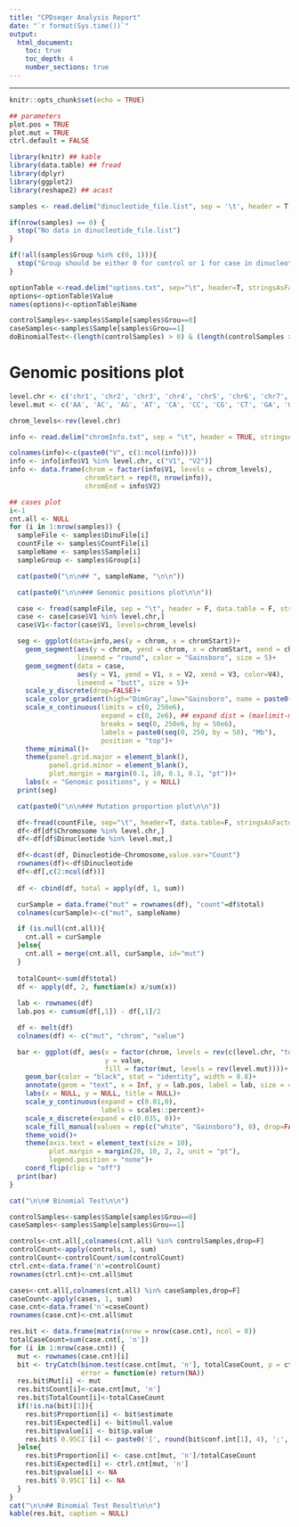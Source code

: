 ---
title: "CPDseqer Analysis Report"
date: "`r format(Sys.time())`"
output: 
  html_document:
    toc: true
    toc_depth: 4
    number_sections: true
---

<style type="text/css">
.main-container {
  max-width: 90%;
  margin-left: auto;
  margin-right: auto;
}
</style>
---

```{r setup, include=FALSE}
knitr::opts_chunk$set(echo = TRUE)
```

```{r init, include=FALSE}
## parameters
plot.pos = TRUE
plot.mut = TRUE
ctrl.default = FALSE

library(knitr) ## kable
library(data.table) ## fread
library(dplyr)
library(ggplot2)
library(reshape2) ## acast

samples <- read.delim("dinucleotide_file.list", sep = '\t', header = T, stringsAsFactors = F)

if(nrow(samples) == 0) {
  stop("No data in dinucleotide_file.list")
}

if(!all(samples$Group %in% c(0, 1))){
  stop("Group should be either 0 for control or 1 for case in dinucleotide_file.list")
}

optionTable <-read.delim("options.txt", sep="\t", header=T, stringsAsFactors = F)
options<-optionTable$Value
names(options)<-optionTable$Name

controlSamples<-samples$Sample[samples$Grou==0]
caseSamples<-samples$Sample[samples$Grou==1]
doBinomialTest<-(length(controlSamples) > 0) & (length(controlSamples > 0))

```

# Genomic positions plot

```{r genomic, echo=FALSE, results='asis'}

level.chr <- c('chr1', 'chr2', 'chr3', 'chr4', 'chr5', 'chr6', 'chr7', 'chr8', 'chr9', 'chr10', 'chr11', 'chr12', 'chr13', 'chr14', 'chr15', 'chr16', 'chr17', 'chr18', 'chr19', 'chr20', 'chr21', 'chr22', 'chrX', 'chrY')
level.mut <- c('AA', 'AC', 'AG', 'AT', 'CA', 'CC', 'CG', 'CT', 'GA', 'GC', 'GG', 'GT', 'TA', 'TC', 'TG', 'TT')

chrom_levels<-rev(level.chr)

info <- read.delim("chromInfo.txt", sep = "\t", header = TRUE, stringsAsFactors = F)

colnames(info)<-c(paste0("V", c(1:ncol(info))))
info <- info[info$V1 %in% level.chr, c("V1", "V2")]
info <- data.frame(chrom = factor(info$V1, levels = chrom_levels),
                   chromStart = rep(0, nrow(info)),
                   chromEnd = info$V2)

## cases plot
i<-1
cnt.all <- NULL
for (i in 1:nrow(samples)) {
  sampleFile <- samples$DinuFile[i]
  countFile <- samples$CountFile[i]
  sampleName <- samples$Sample[i]
  sampleGroup <- samples$Group[i]

  cat(paste0("\n\n## ", sampleName, "\n\n"))

  cat(paste0("\n\n### Genomic positions plot\n\n"))

  case <- fread(sampleFile, sep = "\t", header = F, data.table = F, stringsAsFactors = F)
  case <- case[case$V1 %in% level.chr,]
  case$V1<-factor(case$V1, levels=chrom_levels)

  seg <- ggplot(data=info,aes(y = chrom, x = chromStart))+
    geom_segment(aes(y = chrom, yend = chrom, x = chromStart, xend = chromEnd),
                 lineend = "round", color = "Gainsboro", size = 5)+
    geom_segment(data = case,
                 aes(y = V1, yend = V1, x = V2, xend = V3, color=V4),
                 lineend = "butt", size = 5)+
    scale_y_discrete(drop=FALSE)+
    scale_color_gradient(high="DimGray",low="Gainsboro", name = paste0("Count per ", as.numeric(options["block"]) / 1000, " KB")) +
    scale_x_continuous(limits = c(0, 250e6),
                       expand = c(0, 2e6), ## expand dist = (maxlimit-minlimit)*a + b
                       breaks = seq(0, 250e6, by = 50e6),
                       labels = paste0(seq(0, 250, by = 50), "Mb"),
                       position = "top")+
    theme_minimal()+
    theme(panel.grid.major = element_blank(),
          panel.grid.minor = element_blank(),
          plot.margin = margin(0.1, 10, 0.1, 0.1, "pt"))+
    labs(x = "Genomic positions", y = NULL)
  print(seg)

  cat(paste0("\n\n### Mutation proportion plot\n\n"))

  df<-fread(countFile, sep="\t", header=T, data.table=F, stringsAsFactors = F)
  df<-df[df$Chromosome %in% level.chr,]
  df<-df[df$Dinucleotide %in% level.mut,]

  df<-dcast(df, Dinucleotide~Chromosome,value.var="Count")
  rownames(df)<-df$Dinucleotide
  df<-df[,c(2:ncol(df))]
  
  df <- cbind(df, total = apply(df, 1, sum))

  curSample = data.frame("mut" = rownames(df), "count"=df$total)
  colnames(curSample)<-c("mut", sampleName)

  if (is.null(cnt.all)){
    cnt.all = curSample
  }else{
    cnt.all = merge(cnt.all, curSample, id="mut")
  }
  
  totalCount<-sum(df$total)
  df <- apply(df, 2, function(x) x/sum(x))
  
  lab <- rownames(df)
  lab.pos <- cumsum(df[,1]) - df[,1]/2

  df <- melt(df)
  colnames(df) <- c("mut", "chrom", "value")

  bar <- ggplot(df, aes(x = factor(chrom, levels = rev(c(level.chr, "total"))),
                        y = value,
                        fill = factor(mut, levels = rev(level.mut))))+
    geom_bar(color = "black", stat = "identity", width = 0.8)+
    annotate(geom = "text", x = Inf, y = lab.pos, label = lab, size = 4) +
    labs(x = NULL, y = NULL, title = NULL)+
    scale_y_continuous(expand = c(0.01,0),
                       labels = scales::percent)+
    scale_x_discrete(expand = c(0.035, 0))+
    scale_fill_manual(values = rep(c("white", "Gainsboro"), 8), drop=FALSE)+
    theme_void()+
    theme(axis.text = element_text(size = 10),
          plot.margin = margin(20, 10, 2, 2, unit = "pt"),
          legend.position = "none")+
    coord_flip(clip = "off")
  print(bar)
}
```

```{r binomial, echo=FALSE, results='asis', eval=doBinomialTest}

cat("\n\n# Binomial Test\n\n")

controlSamples<-samples$Sample[samples$Grou==0]
caseSamples<-samples$Sample[samples$Grou==1]

controls<-cnt.all[,colnames(cnt.all) %in% controlSamples,drop=F]
controlCount<-apply(controls, 1, sum)
controlCount<-controlCount/sum(controlCount)
ctrl.cnt<-data.frame('n'=controlCount)
rownames(ctrl.cnt)<-cnt.all$mut

cases<-cnt.all[,colnames(cnt.all) %in% caseSamples,drop=F]
caseCount<-apply(cases, 1, sum)
case.cnt<-data.frame('n'=caseCount)
rownames(case.cnt)<-cnt.all$mut

res.bit <- data.frame(matrix(nrow = nrow(case.cnt), ncol = 0))
totalCaseCount=sum(case.cnt[, 'n'])
for (i in 1:nrow(case.cnt)) {
  mut <- rownames(case.cnt)[i]
  bit <- tryCatch(binom.test(case.cnt[mut, 'n'], totalCaseCount, p = ctrl.cnt[mut, 'n']),
                  error = function(e) return(NA))
  res.bit$Mut[i] <- mut
  res.bit$Count[i]<-case.cnt[mut, 'n']
  res.bit$TotalCount[i]<-totalCaseCount
  if(!is.na(bit)[1]){
    res.bit$Proportion[i] <- bit$estimate
    res.bit$Expected[i] <- bit$null.value
    res.bit$pvalue[i] <- bit$p.value
    res.bit$`0.95CI`[i] <- paste0('[', round(bit$conf.int[1], 4), ';', round(bit$conf.int[2], 4), ']')
  }else{
    res.bit$Proportion[i] <- case.cnt[mut, 'n']/totalCaseCount
    res.bit$Expected[i] <- ctrl.cnt[mut, 'n']
    res.bit$pvalue[i] <- NA
    res.bit$`0.95CI`[i] <- NA
  }
}
cat("\n\n## Binomial Test Result\n\n")
kable(res.bit, caption = NULL)
```
